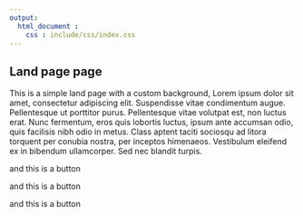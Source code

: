 ```yaml
---
output:
  html_document :
    css : include/css/index.css
---
```


<div class="jumbotron" id="jumbo">
  <h2>Land page page</h2>
  <p>This is a simple land page with a custom background, Lorem ipsum dolor sit amet, consectetur adipiscing elit. Suspendisse vitae condimentum augue. Pellentesque ut porttitor purus. Pellentesque vitae volutpat est, non luctus erat. Nunc fermentum, eros quis lobortis luctus, ipsum ante accumsan odio, quis facilisis nibh odio in metus. Class aptent taciti sociosqu ad litora torquent per conubia nostra, per inceptos himenaeos. Vestibulum eleifend ex in bibendum ullamcorper. Sed nec blandit turpis.</p>
  <p><a class="btn btn-warning btn-lg">and this is a button</a></p> <p><a class="btn btn-info btn-lg">and this is a button</a></p> <p><a class="btn btn-primary btn-lg">and this is a button</a></p>
</div>
